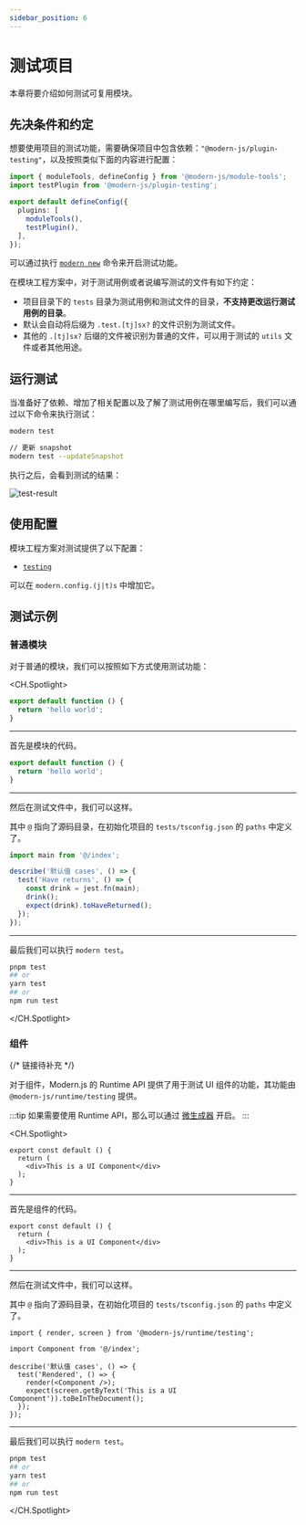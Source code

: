 ```yaml
---
sidebar_position: 6
---
```


# 测试项目

本章将要介绍如何测试可复用模块。

## 先决条件和约定

想要使用项目的测试功能，需要确保项目中包含依赖：`"@modern-js/plugin-testing"`，以及按照类似下面的内容进行配置：

``` ts
import { moduleTools, defineConfig } from '@modern-js/module-tools';
import testPlugin from '@modern-js/plugin-testing';

export default defineConfig({
  plugins: [
    moduleTools(),
    testPlugin(),
  ],
});
```

可以通过执行 [`modern new`](/guide/basic/command-preview#modern-new) 命令来开启测试功能。

在模块工程方案中，对于测试用例或者说编写测试的文件有如下约定：

- 项目目录下的 `tests` 目录为测试用例和测试文件的目录，**不支持更改运行测试用例的目录**。
- 默认会自动将后缀为 `.test.[tj]sx?` 的文件识别为测试文件。
- 其他的 `.[tj]sx?` 后缀的文件被识别为普通的文件，可以用于测试的 `utils` 文件或者其他用途。

## 运行测试

当准备好了依赖、增加了相关配置以及了解了测试用例在哪里编写后，我们可以通过以下命令来执行测试：

```bash
modern test

// 更新 snapshot
modern test --updateSnapshot
```

执行之后，会看到测试的结果：

![test-result](https://lf3-static.bytednsdoc.com/obj/eden-cn/uhbfnupenuhf/test-result.png)

## 使用配置

模块工程方案对测试提供了以下配置：

- [`testing`](/api/config/testing)

可以在 `modern.config.(j|t)s` 中增加它。

## 测试示例

### 普通模块

对于普通的模块，我们可以按照如下方式使用测试功能：

<CH.Spotlight>

```ts ./src/index.ts
export default function () {
  return 'hello world';
}
```

---

首先是模块的代码。

```ts ./src/index.ts
export default function () {
  return 'hello world';
}
```

---

然后在测试文件中，我们可以这样。

其中 `@` 指向了源码目录，在初始化项目的 `tests/tsconfig.json` 的 `paths` 中定义了。

```ts ./tests/index.test.ts
import main from '@/index';

describe('默认值 cases', () => {
  test('Have returns', () => {
    const drink = jest.fn(main);
    drink();
    expect(drink).toHaveReturned();
  });
});
```

---

最后我们可以执行 `modern test`。

```bash
pnpm test
## or
yarn test
## or
npm run test
```

</CH.Spotlight>

### 组件

{/* 链接待补充 */}

对于组件，Modern.js 的 Runtime API 提供了用于测试 UI 组件的功能，其功能由 `@modern-js/runtime/testing` 提供。

:::tip
如果需要使用 Runtime API，那么可以通过 [微生成器](/guide/basic/command-preview) 开启。
:::

<CH.Spotlight>

```tsx ./src/index.tsx
export const default () {
  return (
    <div>This is a UI Component</div>
  );
}
```

---

首先是组件的代码。

```tsx ./src/index.tsx
export const default () {
  return (
    <div>This is a UI Component</div>
  );
}
```

---

然后在测试文件中，我们可以这样。

其中 `@` 指向了源码目录，在初始化项目的 `tests/tsconfig.json` 的 `paths` 中定义了。

```tsx ./tests/index.test.tsx
import { render, screen } from '@modern-js/runtime/testing';

import Component from '@/index';

describe('默认值 cases', () => {
  test('Rendered', () => {
    render(<Component />);
    expect(screen.getByText('This is a UI Component')).toBeInTheDocument();
  });
});
```

---

最后我们可以执行 `modern test`。

```bash
pnpm test
## or
yarn test
## or
npm run test
```

</CH.Spotlight>
